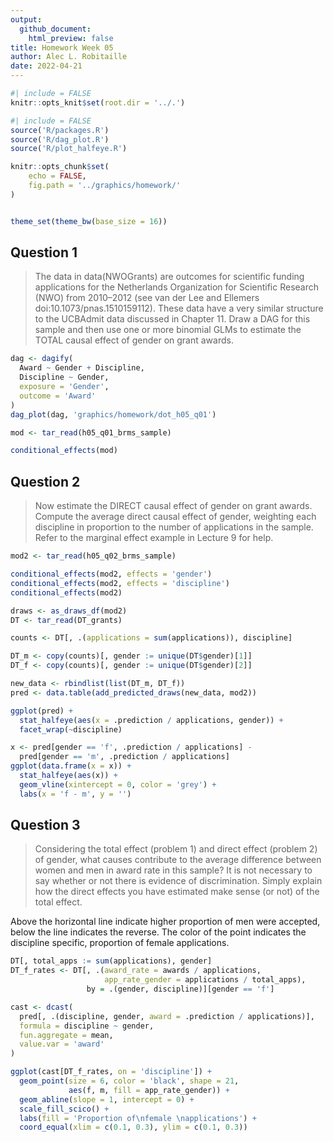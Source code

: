 ```yaml
---
output: 
  github_document:
    html_preview: false
title: Homework Week 05
author: Alec L. Robitaille
date: 2022-04-21
---
```


```r
#| include = FALSE
knitr::opts_knit$set(root.dir = '../.')
```

```r
#| include = FALSE
source('R/packages.R')
source('R/dag_plot.R')
source('R/plot_halfeye.R')

knitr::opts_chunk$set(
	echo = FALSE,
	fig.path = '../graphics/homework/'
)


theme_set(theme_bw(base_size = 16))
```


## Question 1

> The data in data(NWOGrants) are outcomes for scientific funding applications
for the Netherlands Organization for Scientific Research (NWO) from 2010–2012
(see van der Lee and Ellemers doi:10.1073/pnas.1510159112). These data have a
very similar structure to the UCBAdmit data discussed in Chapter 11. Draw a DAG
for this sample and then use one or more binomial GLMs to estimate the TOTAL
causal effect of gender on grant awards.

```r
dag <- dagify(
  Award ~ Gender + Discipline,
  Discipline ~ Gender,
  exposure = 'Gender',
  outcome = 'Award'
)
dag_plot(dag, 'graphics/homework/dot_h05_q01')
```

```r
mod <- tar_read(h05_q01_brms_sample)

conditional_effects(mod)
```


## Question 2

> Now estimate the DIRECT causal effect of gender on grant awards. Compute the
average direct causal effect of gender, weighting each discipline in proportion
to the number of applications in the sample. Refer to the marginal effect
example in Lecture 9 for help.

```r
mod2 <- tar_read(h05_q02_brms_sample)

conditional_effects(mod2, effects = 'gender')
conditional_effects(mod2, effects = 'discipline')
conditional_effects(mod2)

draws <- as_draws_df(mod2)
DT <- tar_read(DT_grants)

counts <- DT[, .(applications = sum(applications)), discipline]

DT_m <- copy(counts)[, gender := unique(DT$gender)[1]]
DT_f <- copy(counts)[, gender := unique(DT$gender)[2]]

new_data <- rbindlist(list(DT_m, DT_f))
pred <- data.table(add_predicted_draws(new_data, mod2))

ggplot(pred) + 
  stat_halfeye(aes(x = .prediction / applications, gender)) + 
  facet_wrap(~discipline)

x <- pred[gender == 'f', .prediction / applications] - 
  pred[gender == 'm', .prediction / applications]
ggplot(data.frame(x = x)) + 
  stat_halfeye(aes(x)) + 
  geom_vline(xintercept = 0, color = 'grey') + 
  labs(x = 'f - m', y = '')
```


## Question 3

> Considering the total effect (problem 1) and direct effect (problem 2) of
gender, what causes contribute to the average difference between women and men
in award rate in this sample? It is not necessary to say whether or not there is
evidence of discrimination. Simply explain how the direct effects you have
estimated make sense (or not) of the total effect.

Above the horizontal line indicate higher proportion of men were accepted,
below the line indicates the reverse. The color of the point indicates
the discipline specific, proportion of female applications.

```r
DT[, total_apps := sum(applications), gender]
DT_f_rates <- DT[, .(award_rate = awards / applications, 
                     app_rate_gender = applications / total_apps), 
                 by = .(gender, discipline)][gender == 'f']

cast <- dcast(
  pred[, .(discipline, gender, award = .prediction / applications)],
  formula = discipline ~ gender,
  fun.aggregate = mean,
  value.var = 'award'
)

ggplot(cast[DT_f_rates, on = 'discipline']) + 
  geom_point(size = 6, color = 'black', shape = 21, 
             aes(f, m, fill = app_rate_gender)) + 
  geom_abline(slope = 1, intercept = 0) + 
  scale_fill_scico() +
  labs(fill = 'Proportion of\nfemale \napplications') + 
  coord_equal(xlim = c(0.1, 0.3), ylim = c(0.1, 0.3))
```

<!-- 
## Question 4
4-OPTIONAL CHALLENGE. The data in data(UFClefties) are the outcomes
of 205 Ultimate Fighting Championship (UFC) matches (see ?UFClefties for de-
tails). It is widely believed that left-handed fighters (aka “Southpaws”) have an ad-
vantage against right-handed fighters, and left-handed men are indeed over-rep-
resented among fighters (and fencers and tennis players) compared to the general
population. Estimate the average advantage, if any, that a left-handed fighter has
against right-handed fighters. Based upon your estimate, why do you think left-
handers are over-represented among UFC fighters?
-->